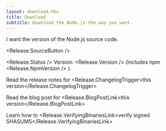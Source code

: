 ```yaml
---
layout: download.hbs
title: Download
subtitle: Download the Node.js the way you want.
---
```


<section>
  I want the <Release.VersionDropdown /> version of the Node.js source code.
</section>

<Release.SourceButton />

<Release.Status /> Version: <Release.Version /> (includes
npm <Release.NpmVersion />
).

Read the release notes for <Release.ChangelogTrigger>this version</Release.ChangelogTrigger>

Read the blog post for <Release.BlogPostLink>this version</Release.BlogPostLink>

Learn how to <Release.VerifyingBinariesLink>verify signed SHASUMS</Release.VerifyingBinariesLink>
